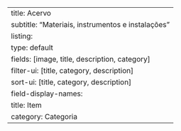 ---
title: Acervo
subtitle: "Materiais, instrumentos e instalações"
listing:
    type: default
    fields: [image, title, description, category]    
    filter-ui: [title, category, description]
    sort-ui: [title, category, description]
    field-display-names:
        title: Item
        category: Categoria
---
